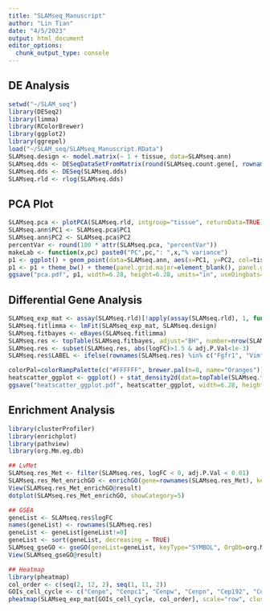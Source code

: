 ```yaml
---
title: "SLAMseq_Manuscript"
author: "Lin Tian"
date: "4/5/2023"
output: html_document
editor_options: 
  chunk_output_type: console
---
```



## DE Analysis

```r
setwd("~/SLAM_seq")
library(DESeq2)
library(limma)
library(RColorBrewer)
library(ggplot2)
library(ggrepel)
load("~/SLAM_seq/SLAMseq_Manuscript.RData")
SLAMseq.design <- model.matrix(~ 1 + tissue, data=SLAMseq.ann)
SLAMseq.dds <- DESeqDataSetFromMatrix(round(SLAMseq.count.gene[, rownames(SLAMseq.ann)]), colData=SLAMseq.ann, design= ~ tissue)
SLAMseq.dds <- DESeq(SLAMseq.dds)
SLAMseq.rld <- rlog(SLAMseq.dds)
```


## PCA Plot
```r
SLAMseq.pca <- plotPCA(SLAMseq.rld, intgroup="tissue", returnData=TRUE)
SLAMseq.ann$PC1 <- SLAMseq.pca$PC1
SLAMseq.ann$PC2 <- SLAMseq.pca$PC2
percentVar <- round(100 * attr(SLAMseq.pca, "percentVar"))
makeLab <- function(x,pc) paste0("PC",pc,": ",x,"% variance")
p1 <- ggplot() + geom_point(data=SLAMseq.ann, aes(x=PC1, y=PC2, col=tissue, shape=model), size=5) + scale_color_manual(values=c("#DC7D76", "#9ABAD1")) + xlab(makeLab(percentVar[1],1)) + ylab(makeLab(percentVar[2],2))
p1 <- p1 + theme_bw() + theme(panel.grid.major=element_blank(), panel.grid.minor=element_blank(), panel.border=element_blank(), axis.line.x=element_line(colour="black"), axis.line.y=element_line(colour="black")) + coord_fixed(ratio=0.5)
ggsave("pca.pdf", p1, width=6.28, height=6.28, units="in", useDingbats=FALSE)
```


## Differential Gene Analysis

```r
SLAMseq_exp_mat <- assay(SLAMseq.rld)[!apply(assay(SLAMseq.rld), 1, function(x) all(x==0)), ]
SLAMseq.fitlimma <- lmFit(SLAMseq_exp_mat, SLAMseq.design)
SLAMseq.fitbayes <- eBayes(SLAMseq.fitlimma)
SLAMseq.res <- topTable(SLAMseq.fitbayes, adjust="BH", number=nrow(SLAMseq.fitbayes))
SLAMseq.res <- subset(SLAMseq.res, abs(logFC)>1.5 & adj.P.Val<1e-3)
SLAMseq.res$LABEL <- ifelse(rownames(SLAMseq.res) %in% c("Fgfr1", "Vim", "Pdgfra", "Pdgfrb", "Acta2"), rownames(SLAMseq.res), NA)

colorPal=colorRampPalette(c("#FFFFFF", brewer.pal(n=8, name="Oranges")))(256)
heatscatter_ggplot <- ggplot() + stat_density2d(data=topTable(SLAMseq.fitbayes, adjust="BH", number=nrow(SLAMseq.fitbayes)), geom="tile", aes(x=logFC, y=-log10(adj.P.Val), fill=..density..^0.25, alpha=ifelse(..density..^0.25<0.2,0,1)), contour=FALSE) + scale_fill_gradientn(colours=colorPal) + guides(alpha="none") + geom_point(data=SLAMseq.res, aes(x=logFC, y=-log10(adj.P.Val), colour=logFC>0), size=1, shape=16) + scale_color_manual(values=c("#dc7d76", "#9abad1")) + geom_text_repel(data=SLAMseq.res, aes(x=logFC, y=-log10(adj.P.Val), label=LABEL), size = 2, label.padding = unit(0.25, "lines")) + theme_bw() + theme(panel.grid.major=element_blank(), panel.grid.minor=element_blank(), axis.title.x=element_blank(), axis.title.y=element_blank()) + coord_fixed(ratio=0.72)
ggsave("heatscatter_ggplot.pdf", heatscatter_ggplot, width=6.28, height=6.28, units="in", useDingbats=FALSE)
```


## Enrichment Analysis

```r
library(clusterProfiler)
library(enrichplot)
library(pathview)
library(org.Mm.eg.db)

## LvMet
SLAMseq.res_Met <- filter(SLAMseq.res, logFC < 0, adj.P.Val < 0.01)
SLAMseq.res_Met_enrichGO <- enrichGO(gene=rownames(SLAMseq.res_Met), keyType="SYMBOL", OrgDb=org.Mm.eg.db, ont="BP", pAdjustMethod="BH", pvalueCutoff=0.01, qvalueCutoff=0.05)
View(SLAMseq.res_Met_enrichGO@result)
dotplot(SLAMseq.res_Met_enrichGO, showCategory=5)

## GSEA
geneList <- SLAMseq.res$logFC
names(geneList) <- rownames(SLAMseq.res)
geneList <- geneList[geneList!=0]
geneList <- sort(geneList, decreasing = TRUE)
SLAMseq_gseGO <- gseGO(geneList=geneList, keyType="SYMBOL", OrgDb=org.Mm.eg.db, ont="BP", minGSSize=10, maxGSSize=1000, pvalueCutoff=0.05, eps=0, verbose=FALSE)
View(SLAMseq_gseGO@result)

## Heatmap
library(pheatmap)
col_order <- c(seq(2, 12, 2), seq(1, 11, 2))
GOIs_cell_cycle <- c("Cenpe", "Cenpc1", "Cenpw", "Cenpn", "Cep192", "Cenpk", "Cenpt", "Kif22", "Kifc5b", "Kif2c", "Kif18a", "Smc3", "Smc2", "Smc4", "Cdc6", "Cdca5", "Cdc16", "Ccne2", "Ccnb1", "Anapc4", "Anapc11", "Anapc4", "Anapc5", "Anapc15")
pheatmap(SLAMseq_exp_mat[GOIs_cell_cycle, col_order], scale="row", cluster_cols=FALSE, cluster_rows=FALSE)
```

